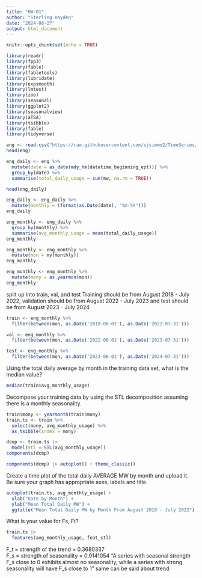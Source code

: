 ```yaml
---
title: "HW-01"
author: "Sterling Hayden"
date: "2024-08-27"
output: html_document
---
```


```r
knitr::opts_chunk$set(echo = TRUE)
```

```r
library(readr)
library(fpp3)
library(fable)
library(fabletools)
library(lubridate)
library(expsmooth)
library(lmtest)
library(zoo)
library(seasonal)
library(ggplot2)
library(seasonalview)
library(aTSA)
library(tsibble)
library(fable)
library(tidyverse)
```

```r
eng <- read.csv("https://raw.githubusercontent.com/sjsimmo2/TimeSeries/master/energy_F2024.csv")
head(eng)
```

```r
eng_daily <- eng %>%
  mutate(date = as_date(mdy_hm(datetime_beginning_ept))) %>%
  group_by(date) %>%
  summarise(total_daily_usage = sum(mw, na.rm = TRUE))

head(eng_daily)
```
```r
eng_daily <- eng_daily %>% 
  mutate(monthly = (format(as.Date(date), "%m-%Y")))
eng_daily

eng_monthly <- eng_daily %>% 
  group_by(monthly) %>% 
  summarise(avg_monthly_usage = mean(total_daily_usage))
eng_monthly

eng_monthly <- eng_monthly %>% 
  mutate(mon = my(monthly))
eng_monthly

eng_monthly <- eng_monthly %>%
  mutate(mony = as.yearmon(mon))
eng_monthly
```


split up into train, val, and test
Training should be from August 2018 - July 2022, validation should be from August 2022 - July 2023 and test should be from August 2023 - July 2024
```r
train <- eng_monthly %>%
  filter(between(mon, as.Date('2018-08-01'), as.Date('2022-07-31')))

val <- eng_monthly %>%
  filter(between(mon, as.Date('2022-08-01'), as.Date('2023-07-31')))

test <- eng_monthly %>%
  filter(between(mon, as.Date('2023-08-01'), as.Date('2024-07-31')))
```


Using the total daily average by month in the training data set, what is the median value? 
```r
median(train$avg_monthly_usage)
```

Decompose your training data by using the STL decomposition assuming there is a monthly seasonality.
```r
train$mony <- yearmonth(train$mony)
train.ts <- train %>% 
  select(mony, avg_monthly_usage) %>% 
  as_tsibble(index = mony)
```

```r
dcmp <- train.ts |>
  model(stl = STL(avg_monthly_usage))
components(dcmp)

components(dcmp) |> autoplot() + theme_classic()
```

Create a time plot of the total daily AVERAGE MW by month and upload it. Be sure your graph has appropriate axes, labels and title.
```r
autoplot(train.ts, avg_monthly_usage) +
  xlab("Date by Month") +
  ylab("Mean Total Daily MW") +
  ggtitle("Mean Total Daily MW by Month From August 2018 - July 2022")
```

What is your value for Fs, Ft?
```r
train.ts |>
  features(avg_monthly_usage, feat_stl)
```
F_t = strength of the trend = 0.3680337  
F_s = strength of seasonality = 0.9141054
"A series with seasonal strength F_s close to 0 exhibits almost no seasonality, while a series with strong seasonality will have F_s close to 1" same can be said about trend.

